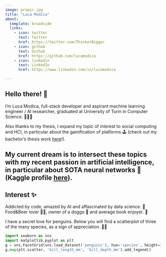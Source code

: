 ```yaml
---
image: propic.jpg
title: "Luca Modica"
about:
  template: broadside
  links:
    - icon: twitter
      text: Twitter
      href: https://twitter.com/ThinkerBigger
    - icon: github
      text: Github
      href: https://github.com/lucamodica
    - icon: linkedin
      text: LinkedIn
      href: https://www.linkedin.com/in/lucamodica

---
```


## Hello there! 👋

I'm Luca Modica, full-stack developer and aspirant machine learning engineer / AI researcher, graduated at University of Turin in Computer Science. 👨🏻‍💻

Also thanks to my thesis, I expand my topic of interest to social computing and HCI, in particular about the gamification of platforms 🕹️ (check out my bachelor's thesis work [here](https://github.com/lucamodica/bachelors-thesis)!).

My current dream is to intersect these topics with my recent passion in artificial intelligence, in particular about SOTA neural networks 🧠 (Kaggle profile [here](https://www.kaggle.com/lucamodica)).
---
## Interest ✨
Addicted by code, amazed by AI and affascinated by data science. 🤖 Food&Beer lover 🍔🍻, owner of a doggo 🐶 and average book enjoyer. 📖

I have a secret love for penguins. Below you will find a scatterplot of three of the many species, as a sign of appreciation. 💓🐧

```python
import seaborn as sns
import matplotlib.pyplot as plt
g = sns.FacetGrid(sns.load_dataset('penguins'), hue='species', height=3, aspect=3.5/1.5)
g.map(plt.scatter, 'bill_length_mm', 'bill_depth_mm').add_legend()
```
